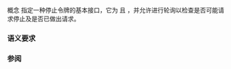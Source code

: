 {{cpp/title|stoppable_token}}
{{cpp/thread/navbar}}
{{dcl begin}}
{{dcl header|stop_token}}
{{dcl|since=c++26|1=
template&lt; class Token &gt;
concept stoppable_token =
    requires (const Token tok) {
        typename /*check-type-alias-exists*/&lt;Token::template callback_type&gt;;
        { tok.stop_requested() } noexcept -&gt; std::same_as&lt;bool&gt;;
        { tok.stop_possible() } noexcept -&gt; std::same_as&lt;bool&gt;;
        { Token(tok) } noexcept; // 参见“隐式表达式变体”
    } &amp;&amp;
    std::copyable&lt;Token&gt; &amp;&amp;
    std::equality_comparable&lt;Token&gt;;
}}
{{dcl h|Helper templates}}
{{dcl|notes={{mark expos}}|1=
template&lt; template&lt;class&gt; class &gt;
struct /*check-type-alias-exists*/; // 不予定义
}}
{{dcl end}}

概念 {{tt|stoppable_token&lt;Token&gt;}} 指定一种停止令牌的基本接口，它为 {{lconcept|copyable}} 且 {{lconcept|equality_comparable}}，并允许进行轮询以检查是否可能请求停止及是否已做出请求。

===语义要求===
{{todo}}

===参阅===
{{dsc begin}}
{{dsc inc|cpp/thread/dsc unstoppable_token}}
{{dsc end}}

{{langlinks|en|es|ja|ru}}